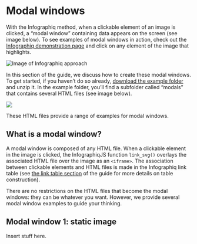# Modal windows

With the Infographiq method, when a clickable element of an image is clicked, a "modal window" containing data appears on the screen (see image below). To see examples of modal windows in action, check out the [Infographiq demonstration page](https://marinebon.org/infographiqJS/demo.html) and click on any element of the image that highlights.

<img src="https://docs.google.com/drawings/d/1i0gjyNsWqqTKJqDJ5SPbqHJLWer0OVcuvhySt2ZGgwk/export/svg" alt="Image of Infographiq approach"/>

In this section of the guide, we discuss how to create these modal windows. To get started, if you haven't do so already, [download the example folder](https://marinebon.org/infographiqJS/infographiq_example.zip) and unzip it. In the example folder, you'll find a subfolder called "modals" that contains several HTML files (see image below).

![](modal_folder.png)

These HTML files provide a range of examples for modal windows.

## What is a modal window? {#what_is}

A modal window is composed of any HTML file. When a clickable element in the image is clicked, the InfographiqJS function `link_svg()` overlays the associated HTML file over the image as an `<iframe>`. The association between clickable elements and HTML files is made in the Infographiq link table (see [the link table section](https://marinebon.org/infographiq/link-table.html) of the guide for more details on table construction).

There are no restrictions on the HTML files that become the modal windows: they can be whatever you want. However, we provide several modal window examples to guide your thinking.

## Modal window 1: static image {#modal1}

Insert stuff here.
